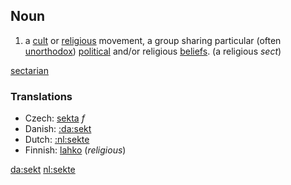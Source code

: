 ==Noun==

#a [[cult]] or [[religious]] movement, a group sharing particular (often [[unorthodox]]) [[political]] and/or religious [[beliefs]]. (a religious ''sect'')

[[sectarian]]

===Translations===
*Czech: [[sekta]] ''f''
*Danish: [[:da:sekt]]
*Dutch: [[:nl:sekte]]
*Finnish: [[lahko]] (''religious'')

[[da:sekt]]
[[nl:sekte]]